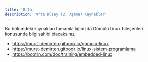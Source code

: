 ```yaml
---
title: 'Orta'
description: 'Orta Düzey (2. Aşama) Kaynaklar'
---
```


<Tip>
Bu bölümdeki kaynakları tamamladığınızda Gömülü Linux bileşenleri konusunda bilgi sahibi olacaksınız.
</Tip>

* https://murat-demirten.gitbook.io/gomulu-linux
* https://murat-demirten.gitbook.io/linux-sistem-programlama
* https://bootlin.com/doc/training/embedded-linux
